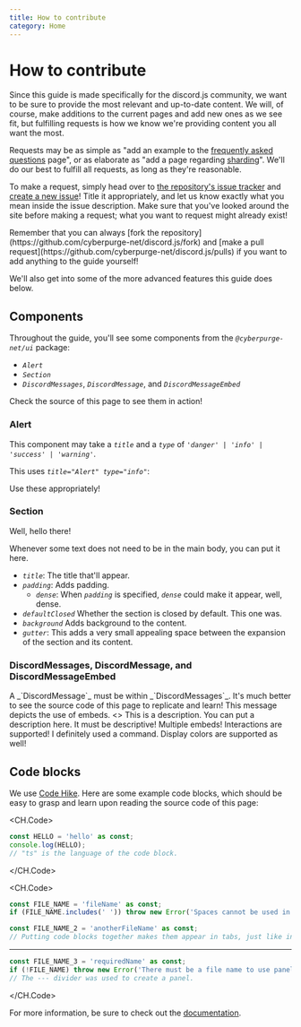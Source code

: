 ```yaml
---
title: How to contribute
category: Home
---
```


# How to contribute

Since this guide is made specifically for the discord.js community, we want to be sure to provide the most relevant and up-to-date content. We will, of course, make additions to the current pages and add new ones as we see fit, but fulfilling requests is how we know we're providing content you all want the most.

Requests may be as simple as "add an example to the [frequently asked questions](/popular-topics/faq.html) page", or as elaborate as "add a page regarding [sharding](/sharding/)". We'll do our best to fulfill all requests, as long as they're reasonable.

To make a request, simply head over to [the repository's issue tracker](https://github.com/cyberpurge-net/discord.js/issues) and [create a new issue](https://github.com/cyberpurge-net/discord.js/issues/new)! Title it appropriately, and let us know exactly what you mean inside the issue description. Make sure that you've looked around the site before making a request; what you want to request might already exist!

<Alert title="Tip" type="success">
	Remember that you can always [fork the repository](https://github.com/cyberpurge-net/discord.js/fork) and [make a pull
	request](https://github.com/cyberpurge-net/discord.js/pulls) if you want to add anything to the guide yourself!
</Alert>

We'll also get into some of the more advanced features this guide does below.

## Components

Throughout the guide, you'll see some components from the _`@cyberpurge-net/ui`_ package:

- _`Alert`_
- _`Section`_
- _`DiscordMessages`_, _`DiscordMessage`_, and _`DiscordMessageEmbed`_

Check the source of this page to see them in action!

### Alert

This component may take a _`title`_ and a _`type`_ of _`'danger' | 'info' | 'success' | 'warning'`_.

This uses _`title="Alert" type="info"`_:

<Alert title="Alert" type="info">
	Use these appropriately!
</Alert>

### Section

<Section title="Expand me!" padding defaultClosed background gutter>
Well, hello there!

Whenever some text does not need to be in the main body, you can put it here.

- _`title`_: The title that'll appear.
- _`padding`_: Adds padding.
  - _`dense`_: When _`padding`_ is specified, _`dense`_ could make it appear, well, dense.
- _`defaultClosed`_ Whether the section is closed by default. This one was.
- _`background`_ Adds background to the content.
- _`gutter`_: This adds a very small appealing space between the expansion of the section and its content.

</Section>

### DiscordMessages, DiscordMessage, and DiscordMessageEmbed

<DiscordMessages>
	<DiscordMessage
		author={{
			avatar: '/assets/cyberpurge-net.png',
			bot: true,
			time: 'Today at 21:00',
			username: 'Guide Bot',
		}}
	>
		A _`DiscordMessage`_ must be within _`DiscordMessages`_.
	</DiscordMessage>
	<DiscordMessage
		author={{
			avatar: '/assets/cyberpurge-net.png',
			bot: true,
			time: 'Today at 21:01',
			username: 'Guide Bot',
		}}
		reply={{
			author: {
				avatar: '/assets/cyberpurge-net.png',
				bot: true,
				username: 'Guide Bot',
			},
			content: 'A _`DiscordMessage`_ must be within _`DiscordMessages`_.',
		}}
		time="21:02"
	>
		It's much better to see the source code of this page to replicate and learn!
	</DiscordMessage>
	<DiscordMessage
		author={{
			avatar: '/assets/cyberpurge-net.png',
			bot: true,
			time: 'Today at 21:02',
			username: 'Guide Bot',
		}}
	>
		This message depicts the use of embeds.
		<>
			<DiscordMessageEmbed
				author={{
					avatar: '/assets/cyberpurge-net.png',
					username: 'Guide Bot',
				}}
				footer={{ content: 'Sometimes, titles just have to be.' }}
				title={{ title: 'An amazing title' }}
			>
				This is a description. You can put a description here. It must be descriptive!
			</DiscordMessageEmbed>
			<DiscordMessageEmbed
				author={{
					avatar: '/assets/cyberpurge-net.png',
					username: 'Guide Bot',
				}}
				footer={{ content: "When one amazing title just wasn't enough." }}
				title={{ title: 'Another amazing title' }}
			>
				Multiple embeds!
			</DiscordMessageEmbed>
		</>
	</DiscordMessage>
	<DiscordMessage
		author={{
			avatar: '/assets/cyberpurge-net.png',
			bot: true,
			time: 'Today at 21:03',
			username: 'Guide Bot',
		}}
		interaction={{
			author: {
				avatar: '/assets/cyberpurge-net.png',
				bot: true,
				username: 'Guide Bot',
			},
			command: '/interaction',
		}}
	>
		Interactions are supported! I definitely used a command.
	</DiscordMessage>
	<DiscordMessage
		author={{
			avatar: '/assets/cyberpurge-net.png',
			bot: true,
			color: 'text-red-500',
			time: 'Today at 21:04',
			username: 'Guide Bot',
		}}
		reply={{
			author: {
				avatar: '/assets/snek-bot.jpeg',
				bot: true,
				verified: true,
				color: 'text-blue-500',
				username: 'Snek Bot',
			},
			content: 'You can also have verified bots, like me!',
		}}
	>
		Display colors are supported as well!
	</DiscordMessage>
</DiscordMessages>

## Code blocks

We use [Code Hike](https://codehike.org). Here are some example code blocks, which should be easy to grasp and learn upon reading the source code of this page:

<CH.Code>

```ts
const HELLO = 'hello' as const;
console.log(HELLO);
// "ts" is the language of the code block.
```

</CH.Code>

<CH.Code>

```ts fileName
const FILE_NAME = 'fileName' as const;
if (FILE_NAME.includes(' ')) throw new Error('Spaces cannot be used in file names.');
```

```ts anotherFileName
const FILE_NAME_2 = 'anotherFileName' as const;
// Putting code blocks together makes them appear in tabs, just like in your editor.
```

---

```ts requiredName
const FILE_NAME_3 = 'requiredName' as const;
if (!FILE_NAME) throw new Error('There must be a file name to use panels!');
// The --- divider was used to create a panel.
```

</CH.Code>

For more information, be sure to check out the [documentation](https://codehike.org/docs/ch-code).
